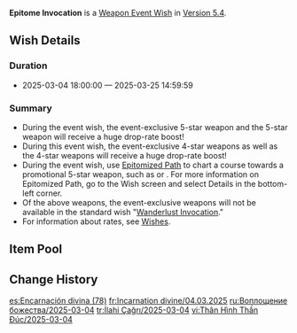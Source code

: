 {{Wish
|name              = Epitome Invocation 2025-03-04
|image             = Epitome Invocation 2025-03-04.png
|type              = Weapon Event
|duration          = event
|time_start        = 2025-03-04 18:00:00
|time_end          = 2025-03-25 14:59:59
|link              = https://genshin.hoyoverse.com/en/news/detail/154505
|preceding         = Epitome Invocation/2025-02-12
|alongside         = Chanson of Many Waters/2025-03-04
|alongside2        = Tempestuous Destiny/2025-03-04
|succeeding        = Epitome Invocation/2025-03-26
}}
'''Epitome Invocation''' is a [[Weapon Event Wish]] in [[Version 5.4]].

==Wish Details==
===Duration===
* 2025-03-04 18:00:00 &mdash; 2025-03-25 14:59:59

===Summary===
* During the event wish, the event-exclusive 5-star weapon {{Wish Item|Splendor of Tranquil Waters}} and the 5-star weapon {{Wish Item|Cashflow Supervision}} will receive a huge drop-rate boost!
* During this event wish, the event-exclusive 4-star weapons {{Wish Item|;}} as well as the 4-star weapons {{Wish Item|Favonius Sword; Sacrificial Greatsword; Dragon's Bane; Sacrificial Fragments; Rust}} will receive a huge drop-rate boost!
* During the event wish, use [[Epitomized Path]] to chart a course towards a promotional 5-star weapon, such as {{Wish Item|Splendor of Tranquil Waters}} or {{Wish Item|Cashflow Supervision}}. For more information on Epitomized Path, go to the Wish screen and select Details in the bottom-left corner.
* Of the above weapons, the event-exclusive weapons will not be available in the standard wish "[[Wanderlust Invocation]]."
* For information about rates, see [[Wish]]es.

==Item Pool==
{{Wish Pool
|weapon_5_F    = Splendor of Tranquil Waters; Cashflow Supervision
|weapon_4_F    = Favonius Sword; Sacrificial Greatsword; Dragon's Bane; Sacrificial Fragments; Rust
|character_4   = Barbara; Beidou; Bennett; Candace; Charlotte; Chevreuse; Chongyun; Collei; Diona; Dori; Faruzan; Fischl; Freminet; Gaming; Gorou; Kachina; Kaveh; Kirara; Kujou Sara; Kuki Shinobu; Lan Yan; Layla; Lynette; Mika; Ningguang; Noelle; Ororon; Razor; Rosaria; Sayu; Sethos; Shikanoin Heizou; Sucrose; Thoma; Xiangling; Xingqiu; Xinyan; Yanfei; Yaoyao; Yun Jin
|weapon_5      = Amos' Bow; Aquila Favonia; Lost Prayer to the Sacred Winds; Primordial Jade Winged-Spear; Skyward Atlas; Skyward Blade; Skyward Harp; Skyward Pride; Skyward Spine; Wolf's Gravestone
|weapon_4      = Eye of Perception; Favonius Codex; Favonius Greatsword; Favonius Lance; Favonius Warbow; Lion's Roar; Rainslasher; Sacrificial Bow; Sacrificial Sword; The Bell; The Flute; The Stringless; The Widsith
|weapon_3      = Black Tassel; Bloodtainted Greatsword; Cool Steel; Debate Club; Emerald Orb; Ferrous Shadow; Harbinger of Dawn; Magic Guide; Raven Bow; Sharpshooter's Oath; Skyrider Sword; Slingshot; Thrilling Tales of Dragon Slayers
}}

==Change History==
{{Change History|5.4}}

[[es:Encarnación divina (78)]]
[[fr:Incarnation divine/04.03.2025]]
[[ru:Воплощение божества/2025-03-04]]
[[tr:İlahi Çağrı/2025-03-04]]
[[vi:Thân Hình Thần Đúc/2025-03-04]]